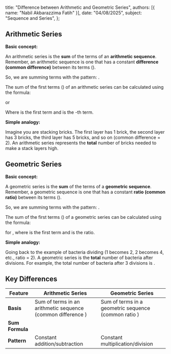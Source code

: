   title: "Difference between Arithmetic and Geometric Series",
  authors: [{ name: "Nabil Akbarazzima Fatih" }],
  date: "04/08/2025",
  subject: "Sequence and Series",
};

## Arithmetic Series

**Basic concept:**

An arithmetic series is the **sum** of the terms of an **arithmetic sequence**. Remember, an arithmetic sequence is one that has a constant **difference (common difference)** between its terms (<InlineMath math="b" />).

So, we are summing terms with the pattern: <InlineMath math="a, a+b, a+2b, a+3b, \dots" />.

The sum of the first <InlineMath math="n" /> terms (<InlineMath math="S_n" />) of an arithmetic series can be calculated using the formula:

<BlockMath math="S_n = \frac{n}{2}(2a + (n-1)b)" />

or

<BlockMath math="S_n = \frac{n}{2}(a + U_n)" />

Where <InlineMath math="a" /> is the first term and <InlineMath math="U_n" /> is the <InlineMath math="n" />-th term.

**Simple analogy:**

Imagine you are stacking bricks. The first layer has 1 brick, the second layer has 3 bricks, the third layer has 5 bricks, and so on (common difference = 2). An arithmetic series represents the **total** number of bricks needed to make a stack <InlineMath math="n" /> layers high.

## Geometric Series

**Basic concept:**

A geometric series is the **sum** of the terms of a **geometric sequence**. Remember, a geometric sequence is one that has a constant **ratio (common ratio)** between its terms (<InlineMath math="r" />).

So, we are summing terms with the pattern: <InlineMath math="a, ar, ar^2, ar^3, \dots" />.

The sum of the first <InlineMath math="n" /> terms (<InlineMath math="S_n" />) of a geometric series can be calculated using the formula:

<BlockMath math="S_n = \frac{a(r^n - 1)}{r-1}" />

for <InlineMath math="r \neq 1" />, where <InlineMath math="a" /> is the first term and <InlineMath math="r" /> is the ratio.

**Simple analogy:**

Going back to the example of bacteria dividing (1 becomes 2, 2 becomes 4, etc., ratio = 2). A geometric series is the **total** number of bacteria after <InlineMath math="n" /> divisions. For example, the total number of bacteria after 3 divisions is <InlineMath math="1 + 2 + 4 = 7" />.

## Key Differences

| Feature                                   | Arithmetic Series                                                                  | Geometric Series                                                            |
| ----------------------------------------- | ---------------------------------------------------------------------------------- | --------------------------------------------------------------------------- |
| **Basis**                                 | Sum of terms in an arithmetic sequence (common difference <InlineMath math="b" />) | Sum of terms in a geometric sequence (common ratio <InlineMath math="r" />) |
| **Sum Formula <InlineMath math="S_n" />** | <InlineMath math="\frac{n}{2}(2a + (n-1)b)" />                                     | <InlineMath math="\frac{a(r^n - 1)}{r-1}" />                                |
| **Pattern**                               | Constant addition/subtraction                                                      | Constant multiplication/division                                            |
